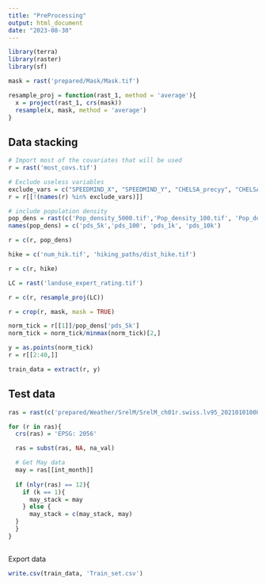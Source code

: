 ```yaml
---
title: "PreProcessing"
output: html_document
date: "2023-08-30"
---
```


```r
library(terra)
library(raster)
library(sf)
```

```r
mask = rast('prepared/Mask/Mask.tif')

resample_proj = function(rast_1, method = 'average'){
  x = project(rast_1, crs(mask))
  resample(x, mask, method = 'average')
}
```

## Data stacking
```r
# Import most of the covariates that will be used
r = rast('most_covs.tif')

# Exclude useless variables
exclude_vars = c("SPEEDMIND_X", "SPEEDMIND_Y", "CHELSA_precyy", "CHELSA_sradyy", "CHELSA_taveyy")
r = r[[!(names(r) %in% exclude_vars)]] 

# include population density
pop_dens = rast(c('Pop_density_5000.tif','Pop_density_100.tif', 'Pop_density_1000.tif', 'Pop_density_10000.tif'))
names(pop_dens) = c('pds_5k','pds_100', 'pds_1k', 'pds_10k')

r = c(r, pop_dens)

hike = c('num_hik.tif', 'hiking_paths/dist_hike.tif')

r = c(r, hike)

LC = rast('landuse_expert_rating.tif')

r = c(r, resample_proj(LC))

r = crop(r, mask, mask = TRUE)

norm_tick = r[[1]]/pop_dens['pds_5k']
norm_tick = norm_tick/minmax(norm_tick)[2,]

y = as.points(norm_tick)
r = r[[2:40,]]

train_data = extract(r, y)
```

## Test data
```r
ras = rast(c('prepared/Weather/SrelM/SrelM_ch01r.swiss.lv95_202101010000_202112010000.nc', 'prepared/Weather/TabsM/TabsM_ch01r.swiss.lv95_202101010000_202112010000.nc', 'prepared/Weather/RhiresM/RhiresM_ch01r.swiss.lv95_202101010000_202112010000.nc'))

for (r in ras){
  crs(ras) = 'EPSG: 2056'

  ras = subst(ras, NA, na_val)

  # Get May data
  may = ras[[int_month]]
  
  if (nlyr(ras) == 12){
    if (k == 1){
      may_stack = may
    } else {
      may_stack = c(may_stack, may)
  }
  }
}
          

```


Export data
```r
write.csv(train_data, 'Train_set.csv')
```

